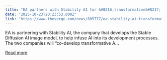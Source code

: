 ```yaml
---
title: "EA partners with Stability AI for &#8216;transformative&#8217; AI game-making tools"
date: "2025-10-23T20:23:53.000Z"
link: "https://www.theverge.com/news/805777/ea-stability-ai-transformative-game-development-tools"
---
```


EA is partnering with Stability AI, the company that develops the Stable Diffusion AI image model, to help infuse AI into its development processes. The two companies will “co-develop transformative A...

[Read more](https://www.theverge.com/news/805777/ea-stability-ai-transformative-game-development-tools)
